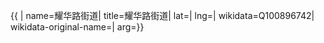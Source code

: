 {{ {{{1|PRC admin/showdata}}}|
name=耀华路街道|
title=耀华路街道|
lat=|
lng=|
wikidata=Q100896742|
wikidata-original-name=|
arg={{{arg|}}}}}